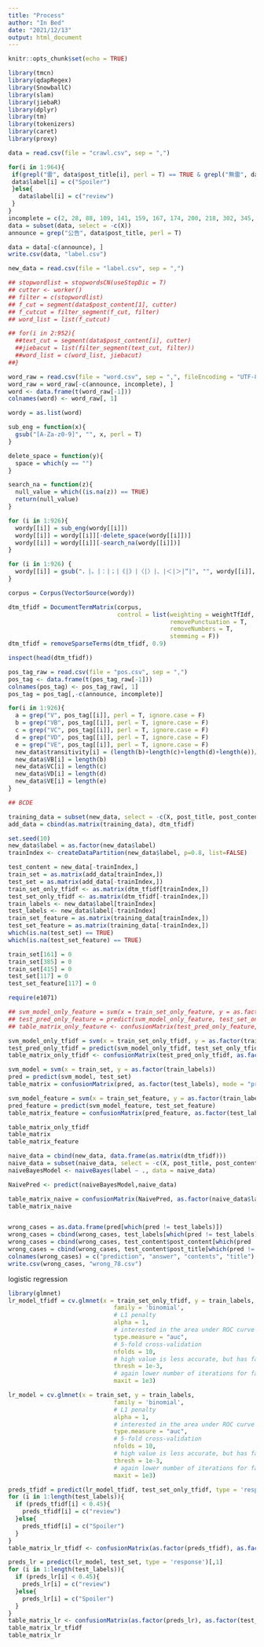 ```yaml
---
title: "Process"
author: "In Bed"
date: "2021/12/13"
output: html_document
---
```


```r
knitr::opts_chunk$set(echo = TRUE)
```

```r
library(tmcn)
library(qdapRegex)
library(SnowballC)
library(slam)
library(jiebaR)
library(dplyr)
library(tm)
library(tokenizers)
library(caret)
library(proxy)
```

```r
data = read.csv(file = "crawl.csv", sep = ",")

for(i in 1:964){
 if(grepl("雷", data$post_title[i], perl = T) == TRUE & grepl("無雷", data$post_title[i], perl = T) == FALSE){
 data$label[i] = c("Spoiler")  
 }else{
   data$label[i] = c("review")
 }
}
incomplete = c(2, 28, 88, 109, 141, 159, 167, 174, 200, 218, 302, 345, 402, 429, 463, 489, 501, 536, 565, 570, 595, 601, 631, 669, 715, 872)
data = subset(data, select = -c(X))
announce = grep("公告", data$post_title, perl = T)

data = data[-c(announce), ]
write.csv(data, "label.csv")

new_data = read.csv(file = "label.csv", sep = ",")

## stopwordlist = stopwordsCN(useStopDic = T)
## cutter <- worker()
## filter = c(stopwordlist)
## f_cut = segment(data$post_content[1], cutter)
## f_cutcut = filter_segment(f_cut, filter)
## word_list = list(f_cutcut)

## for(i in 2:952){
  ##text_cut = segment(data$post_content[i], cutter)
  ##jiebacut = list(filter_segment(text_cut, filter))
  ##word_list = c(word_list, jiebacut)
##}

word_raw = read.csv(file = "word.csv", sep = ",", fileEncoding = "UTF-8-BOM")
word_raw = word_raw[-c(announce, incomplete), ]
word <- data.frame(t(word_raw[-1]))
colnames(word) <- word_raw[, 1]

wordy = as.list(word)

sub_eng = function(x){
  gsub("[A-Za-z0-9]", "", x, perl = T)
}

delete_space = function(y){
  space = which(y == "")
}

search_na = function(z){
  null_value = which((is.na(z)) == TRUE)
  return(null_value)
}

for (i in 1:926){
  wordy[[i]] = sub_eng(wordy[[i]])
  wordy[[i]] = wordy[[i]][-delete_space(wordy[[i]])]
  wordy[[i]] = wordy[[i]][-search_na(wordy[[i]])]
}

for (i in 1:926) {
  wordy[[i]] = gsub("，|。|：|；|《|》|〈|〉|、|＜|＞|“|", "", wordy[[i]], perl = T)
}

corpus = Corpus(VectorSource(wordy))

dtm_tfidf = DocumentTermMatrix(corpus,
                               control = list(weighting = weightTfIdf,
                                              removePunctuation = T,
                                              removeNumbers = T,
                                              stemming = F))
dtm_tfidf = removeSparseTerms(dtm_tfidf, 0.9)

inspect(head(dtm_tfidf))
```

```r
pos_tag_raw = read.csv(file = "pos.csv", sep = ",")
pos_tag <- data.frame(t(pos_tag_raw[-1]))
colnames(pos_tag) <- pos_tag_raw[, 1]
pos_tag = pos_tag[,-c(announce, incomplete)]

for(i in 1:926){
  a = grep("V", pos_tag[[i]], perl = T, ignore.case = F)
  b = grep("VB", pos_tag[[i]], perl = T, ignore.case = F)
  c = grep("VC", pos_tag[[i]], perl = T, ignore.case = F)
  d = grep("VD", pos_tag[[i]], perl = T, ignore.case = F)
  e = grep("VE", pos_tag[[i]], perl = T, ignore.case = F)
  new_data$transitivity[i] = (length(b)+length(c)+length(d)+length(e))/length(a)
  new_data$VB[i] = length(b)
  new_data$VC[i] = length(c)
  new_data$VD[i] = length(d)
  new_data$VE[i] = length(e)
}

## BCDE
```

```r
training_data = subset(new_data, select = -c(X, post_title, post_content, label))
add_data = cbind(as.matrix(training_data), dtm_tfidf)

set.seed(10)
new_data$label = as.factor(new_data$label)
trainIndex <- createDataPartition(new_data$label, p=0.8, list=FALSE)

test_content = new_data[-trainIndex,]
train_set = as.matrix(add_data[trainIndex,])
test_set = as.matrix(add_data[-trainIndex,])
train_set_only_tfidf <- as.matrix(dtm_tfidf[trainIndex,])
test_set_only_tfidf <- as.matrix(dtm_tfidf[-trainIndex,])
train_labels <- new_data$label[trainIndex]
test_labels <- new_data$label[-trainIndex]
train_set_feature = as.matrix(training_data[trainIndex,])
test_set_feature = as.matrix(training_data[-trainIndex,])
which(is.na(test_set) == TRUE)
which(is.na(test_set_feature) == TRUE)

train_set[161] = 0
train_set[385] = 0
train_set[415] = 0
test_set[117] = 0
test_set_feature[117] = 0
```

```r
require(e1071)

## svm_model_only_feature = svm(x = train_set_only_feature, y = as.factor(train_labels))
## test_pred_only_feature = predict(svm_model_only_feature, test_set_only_feature)
## table_matrix_only_feature <- confusionMatrix(test_pred_only_feature, as.factor(test_labels), mode='prec_recall')

svm_model_only_tfidf = svm(x = train_set_only_tfidf, y = as.factor(train_labels))
test_pred_only_tfidf = predict(svm_model_only_tfidf, test_set_only_tfidf)
table_matrix_only_tfidf <- confusionMatrix(test_pred_only_tfidf, as.factor(test_labels), mode='prec_recall')

svm_model = svm(x = train_set, y = as.factor(train_labels))
pred = predict(svm_model, test_set)
table_matrix = confusionMatrix(pred, as.factor(test_labels), mode = "prec_recall")

svm_model_feature = svm(x = train_set_feature, y = as.factor(train_labels))
pred_feature = predict(svm_model_feature, test_set_feature)
table_matrix_feature = confusionMatrix(pred_feature, as.factor(test_labels), mode = "prec_recall")

table_matrix_only_tfidf
table_matrix
table_matrix_feature
```

```r
naive_data = cbind(new_data, data.frame(as.matrix(dtm_tfidf)))
naive_data = subset(naive_data, select = -c(X, post_title, post_content, transitivity, VB, VC, VD, VE))
naiveBayesModel <- naiveBayes(label ~ ., data = naive_data)

NaivePred <- predict(naiveBayesModel,naive_data)

table_matrix_naive = confusionMatrix(NaivePred, as.factor(naive_data$label), mode = "prec_recall")
table_matrix_naive
```

```r

```

```r
wrong_cases = as.data.frame(pred[which(pred != test_labels)])
wrong_cases = cbind(wrong_cases, test_labels[which(pred != test_labels)])
wrong_cases = cbind(wrong_cases, test_content$post_content[which(pred != test_labels)])
wrong_cases = cbind(wrong_cases, test_content$post_title[which(pred != test_labels)])
colnames(wrong_cases) = c("prediction", "answer", "contents", "title")
write.csv(wrong_cases, "wrong_78.csv")
```

logistic regression
```r
library(glmnet)
lr_model_tfidf = cv.glmnet(x = train_set_only_tfidf, y = train_labels, 
                              family = 'binomial', 
                              # L1 penalty
                              alpha = 1,
                              # interested in the area under ROC curve
                              type.measure = "auc",
                              # 5-fold cross-validation
                              nfolds = 10,
                              # high value is less accurate, but has faster training
                              thresh = 1e-3,
                              # again lower number of iterations for faster training
                              maxit = 1e3)

lr_model = cv.glmnet(x = train_set, y = train_labels, 
                              family = 'binomial', 
                              # L1 penalty
                              alpha = 1,
                              # interested in the area under ROC curve
                              type.measure = "auc",
                              # 5-fold cross-validation
                              nfolds = 10,
                              # high value is less accurate, but has faster training
                              thresh = 1e-3,
                              # again lower number of iterations for faster training
                              maxit = 1e3)
```

```r
preds_tfidf = predict(lr_model_tfidf, test_set_only_tfidf, type = 'response')[,1]
for (i in 1:length(test_labels)){
  if (preds_tfidf[i] < 0.45){
    preds_tfidf[i] = c("review")
  }else{
    preds_tfidf[i] = c("Spoiler")
  }
}
table_matrix_lr_tfidf <- confusionMatrix(as.factor(preds_tfidf), as.factor(test_labels), mode='prec_recall')

preds_lr = predict(lr_model, test_set, type = 'response')[,1]
for (i in 1:length(test_labels)){
  if (preds_lr[i] < 0.45){
    preds_lr[i] = c("review")
  }else{
    preds_lr[i] = c("Spoiler")
  }
}
table_matrix_lr <- confusionMatrix(as.factor(preds_lr), as.factor(test_labels), mode='prec_recall')
table_matrix_lr_tfidf
table_matrix_lr
```

